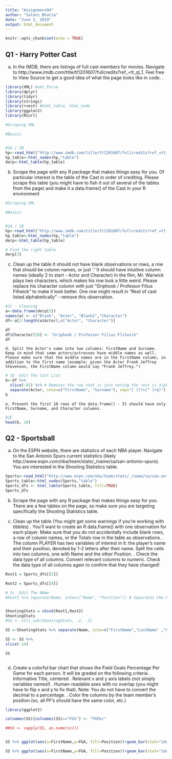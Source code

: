 ---
title: "Assignment04"
author: "Saloni Bhatia"
date: "June 2, 2019"
output: html_document
---

```{r setup, include=FALSE}
knitr::opts_chunk$set(echo = TRUE)
```

## Q1 - Harry Potter Cast

a. In the IMDB, there are listings of full cast members for movies. Navigate to http://www.imdb.com/title/tt1201607/fullcredits?ref_=tt_ql_1. Feel free to View Source to get a good idea of what the page looks like in code. .


```{r}

library(XML) #xml_Parse
library(dplyr)
library(tidyr)
library(stringi)
library(rvest) #html_table, html_node
library(ggplot2)
library(RCurl)

#Scraping XML

#Basics


#1A / 1B
hp<-read_html("http://www.imdb.com/title/tt1201607/fullcredits?ref_=tt_ql_1")
hp_table<-html_nodes(hp,"table")
derp<-html_table(hp_table)

```

b. Scrape the page with any R package that makes things easy for you. Of particular interest is the table of the Cast in order of crediting. Please scrape this table (you might have to fish it out of several of the tables from the page) and make it a data.frame() of the Cast in your R environment 

```{r}
#Scraping XML

#Basics


#1A / 1B
hp<-read_html("http://www.imdb.com/title/tt1201607/fullcredits?ref_=tt_ql_1")
hp_table<-html_nodes(hp,"table")
derp<-html_table(hp_table)

# Find the right table
derp[3]

```
c. Clean up the table 
It should not have blank observations or rows, a row that should be column names, or just '.' It should have intuitive column names (ideally 2 to start - Actor and Character) 
In the film, Mr. Warwick plays two characters, which makes his row look a little weird. Please replace his character column with just "Griphook / Professor Filius Flitwick" to make it look better. 
One row might result in "Rest of cast listed alphabetically" - remove this observation. 

```{r}
#1C - Cleaning
a<-data.frame(derp[3])
names(a) <- c("Blank", "Actor", "Blank2","Character")
df<-a[2:length(a$Actor),c("Actor", "Character")]

df
df$Character[10] <- "Griphook / Professor Filius Flitwick"
df

```
	d. Split the Actor's name into two columns: FirstName and Surname. Keep in mind that some actors/actresses have middle names as well. Please make sure that the middle names are in the FirstName column, in addition to the first name (example: given the Actor Frank Jeffrey Stevenson, the FirstName column would say "Frank Jeffrey.") 
	
```{r}
# 1D -Edit The Cast List
b<-df %>%
  slice(-92) %>% # Removes the row that is just noting the rest is alphabetical
  separate(Actor, into=c("FirstName", "Surname"), sep="[ ](?=[^ ]+$)") # Separates the Last Name
b

```
	e. Present the first 10 rows of the data.frame() - It should have only FirstName, Surname, and Character columns. 
```{r}
#1E 
head(b, 10)
```


## Q2 - Sportsball
a. On the ESPN website, there are statistics of each NBA player. Navigate to the San Antonio Spurs current statistics (likely http://www.espn.com/nba/team/stats/_/name/sa/san-antonio-spurs). You are interested in the Shooting Statistics table. 

```{r}


Sports<-read_html("http://www.espn.com/nba/team/stats/_/name/sa/san-antonio-spurs")
Sports_table<-html_nodes(Sports,"table")
Sports_dfs <- html_table(Sports_table, fill=TRUE)
Sports_dfs

```

b. Scrape the page with any R package that makes things easy for you. There are a few tables on the page, so make sure you are targeting specifically the Shooting Statistics table. 

c. Clean up the table (You might get some warnings if you're working with tibbles) . You'll want to create an R data.frame() with one observation for each player. Make sure that you do not accidentally include blank rows, a row of column names, or the Totals row in the table as observations. 
	. The column PLAYER has two variables of interest in it: the player's name and their position, denoted by 1-2 letters after their name. Split the cells into two columns, one with Name and the other Position. 
	. Check the data type of all columns. Convert relevant columns to numeric. Check the data type of all columns again to confirm that they have changed! 

```{r}
Rost1 = Sports_dfs[[2]]

Rost2 = Sports_dfs[[8]]

# 2c -Edit The NAme
#Rost1 %>% separate(Name, into=c("Name", "Position")) # Separates the Position


ShootingStats = cbind(Rost1,Rost2)
ShootingStats
#SS <- stri_sub(ShootingStats, -2, -2)

SS <-ShootingStats %>% separate(Name, into=c("FirstName","LastName" ,"Position"), extra="merge") # Separates the Position

SS <- SS %>%
slice(-14)

SS



```

d. Create a colorful bar chart that shows the Field Goals Percentage Per Game for each person. It will be graded on the following criteria. . Informative Title, centered 
	. Relevant x and y axis labels (not simply variables names!) 
	. Human-readable axes with no overlap (you might have to flip x and y to fix that). Note: You do not have to convert the decimal to a percentage. 
	. Color the columns by the team member's position (so, all PF's should have the same color, etc.) 

```{r}
library(ggplot2)

colnames(SS)[colnames(SS)=="FG%"] <- "FGPer"

##SS <- sapply(SS, as.numeric())


SS %>% ggplot(aes(x=FirstName,y=FGA, fill=Position))+geom_bar(stat="identity")+ xlab("Field Goal Percentage") +ylab("Player")+ggtitle("Field Goals Percentage Per Game ")+coord_flip()+ geom_col()

SS %>% ggplot(aes(x=FirstName,y=FGA, fill=Position))+geom_bar(stat="identity")+ xlab("Player") +ylab("Field Goal Percentage")+ggtitle("Field Goals Percentage Per Person ")+ theme(plot.title = element_text(hjust = 0.5))+ geom_col() +coord_flip()
```


